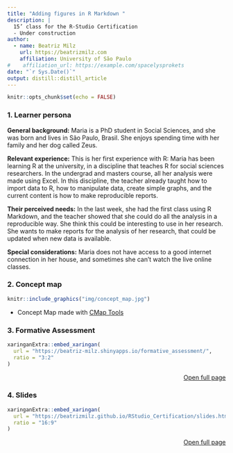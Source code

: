 ```yaml
---
title: "Adding figures in R Markdown "
description: |
  15’ class for the R-Studio Certification
  - Under construction
author:
  - name: Beatriz Milz
    url: https://beatrizmilz.com
    affiliation: University of São Paulo
#    affiliation_url: https://example.com/spacelysprokets
date: "`r Sys.Date()`"
output: distill::distill_article
---
```


```r
knitr::opts_chunk$set(echo = FALSE)
```

<!-- inicio font awesome -->
<script src="https://kit.fontawesome.com/1f72d6921a.js" crossorigin="anonymous"></script>
<!-- final font awesome -->



### 1.  Learner persona 

__General background:__ Maria is a PhD student in Social Sciences, and she was born and lives in São Paulo, Brasil. 
She enjoys spending time with her family and her dog called Zeus.

__Relevant experience:__ This is her first experience with R: Maria has been learning R at the university, in a discipline that teaches R for social sciences researchers.
In the undergrad and masters course, all her analysis were made using Excel.
In this discipline, the teacher already taught how to import data to R, how to manipulate data, create simple graphs, and the current content is how to make reproducible reports.  

__Their perceived needs:__ In the last week, she had the first class using R Markdown, and the teacher showed that she could do all the analysis in a reproducible way. She think this could be interesting to use in her research.
She wants to make reports for the analysis of her research, that could be updated when new data is available. 

__Special considerations:__ Maria does not have access to a good internet connection in her house, and sometimes she can't watch the live online classes.



### 2.  Concept map

```r
knitr::include_graphics("img/concept_map.jpg")
```

- Concept Map made with [<i class="fas fa-external-link-alt"></i> CMap Tools](https://cmap.ihmc.us/) 

### 3.  Formative Assessment 


```r
xaringanExtra::embed_xaringan(
  url = "https://beatriz-milz.shinyapps.io/formative_assessment/",
  ratio = "3:2"
)
```

<p style="text-align:right;">[<i class="fas fa-external-link-alt"></i> Open full page](https://beatriz-milz.shinyapps.io/formative_assessment/)</p>

### 4.  Slides 

```r
xaringanExtra::embed_xaringan(
  url = "https://beatrizmilz.github.io/RStudio_Certification/slides.html",
  ratio = "16:9"
)
```


<p style="text-align:right;">[<i class="fas fa-external-link-alt"></i> Open full page](https://beatrizmilz.github.io/RStudio_Certification/slides.html)</p>

